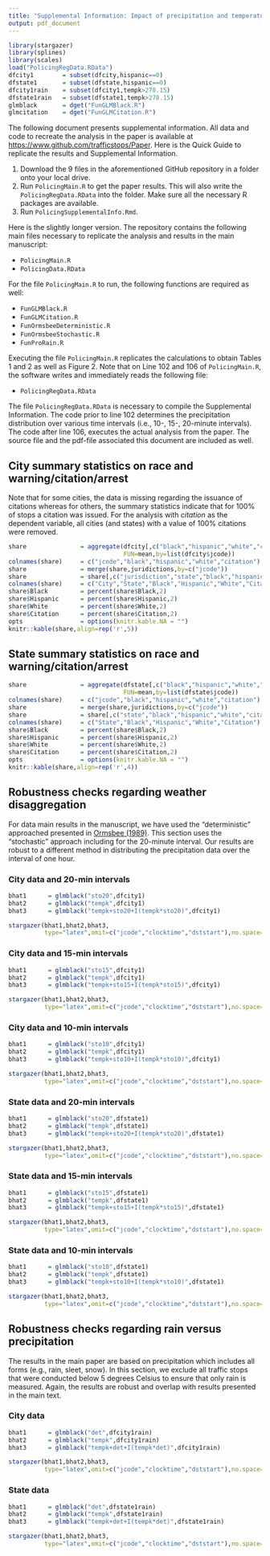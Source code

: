 ```yaml
---
title: "Supplemental Information: Impact of precipitation and temperature on the racial composition and citation activity of traffic stops in the United States"
output: pdf_document
---
```


```r
library(stargazer)
library(splines)
library(scales)
load("PolicingRegData.RData")
dfcity1        = subset(dfcity,hispanic==0)
dfstate1       = subset(dfstate,hispanic==0)
dfcity1rain    = subset(dfcity1,tempk>278.15)
dfstate1rain   = subset(dfstate1,tempk>278.15)
glmblack       = dget("FunGLMBlack.R")
glmcitation    = dget("FunGLMCitation.R")
```
The following document presents supplemental information. All data and code to recreate the analysis in the paper is available at [https://www.github.com/trafficstops/Paper](https://www.github.com/trafficstops/Paper). Here is the Quick Guide to replicate the results and Supplemental Information. 

1. Download the 9 files in the aforementioned GitHub repository in a folder onto your local drive.
2. Run `PolicingMain.R` to get the paper results. This will also write the `PolicingRegData.RData` into the folder. Make sure all the necessary R packages are available. 
3. Run `PolicingSupplementalInfo.Rmd`.

Here is the slightly longer version. The repository contains the following main files necessary to replicate the analysis and results in the main manuscript:

- `PolicingMain.R`
- `PolicingData.RData`

For the file `PolicingMain.R` to run, the following functions are required as well:

- `FunGLMBlack.R`
- `FunGLMCitation.R`
- `FunOrmsbeeDeterministic.R`
- `FunOrmsbeeStochastic.R`
- `FunProRain.R`

Executing the file `PolicingMain.R` replicates the calculations to obtain Tables 1 and 2 as well as Figure 2. Note that on Line 102 and 106 of `PolicingMain.R`, the software writes and immediately reads the following file:  

- `PolicingRegData.RData`

The file `PolicingRegData.RData` is necessary to compile the Supplemental Information. The code prior to line 102 determines the precipitation distribution over various time intervals (i.e., 10-, 15-, 20-minute intervals). The code after line 106, executes the actual analysis from the paper. The source file and the pdf-file associated this document are included as well.

\pagebreak
## City summary statistics on race and warning/citation/arrest
Note that for some cities, the data is missing regarding the issuance of citations whereas for others, the summary statistics indicate that for 100\% of stops a citation was issued. For the analysis with $citation$ as the dependent variable, all cities (and states) with a value of 100\% citations were removed. 

```r
share               = aggregate(dfcity[,c("black","hispanic","white","citation")],
                                FUN=mean,by=list(dfcity$jcode))
colnames(share)     = c("jcode","black","hispanic","white","citation")
share               = merge(share,juridictions,by=c("jcode"))
share               = share[,c("jurisdiction","state","black","hispanic","white","citation")]
colnames(share)     = c("City","State","Black","Hispanic","White","Citation")
share$Black         = percent(share$Black,2)
share$Hispanic      = percent(share$Hispanic,2)
share$White         = percent(share$White,2)
share$Citation      = percent(share$Citation,2)
opts                = options(knitr.kable.NA = "")
knitr::kable(share,align=rep('r',5))
```

\pagebreak
## State summary statistics on race and warning/citation/arrest
```r
share               = aggregate(dfstate[,c("black","hispanic","white","citation")],
                                FUN=mean,by=list(dfstate$jcode))
colnames(share)     = c("jcode","black","hispanic","white","citation")
share               = merge(share,juridictions,by=c("jcode"))
share               = share[,c("state","black","hispanic","white","citation")]
colnames(share)     = c("State","Black","Hispanic","White","Citation")
share$Black         = percent(share$Black,2)
share$Hispanic      = percent(share$Hispanic,2)
share$White         = percent(share$White,2)
share$Citation      = percent(share$Citation,2)
opts                = options(knitr.kable.NA = "")
knitr::kable(share,align=rep('r',4))
```

\pagebreak
## Robustness checks regarding weather disaggregation
For data main results in the manuscript, we have used the "deterministic" approached presented in [Ormsbee (1989)](https://doi.org/10.1061/(asce)0733-9429(1989)115:4(507)). This section uses the "stochastic" approach including for the 20-minute interval. Our results are robust to a different method in distributing the precipitation data over the interval of one hour. 

### City data and 20-min intervals
```r
bhat1      = glmblack("sto20",dfcity1)
bhat2      = glmblack("tempk",dfcity1)
bhat3      = glmblack("tempk+sto20+I(tempk*sto20)",dfcity1)
```

```r
stargazer(bhat1,bhat2,bhat3,
          type="latex",omit=c("jcode","clocktime","dststart"),no.space=TRUE,header=FALSE)
```

\pagebreak
### City data and 15-min intervals
```r
bhat1      = glmblack("sto15",dfcity1)
bhat2      = glmblack("tempk",dfcity1)
bhat3      = glmblack("tempk+sto15+I(tempk*sto15)",dfcity1)
```

```r
stargazer(bhat1,bhat2,bhat3,
          type="latex",omit=c("jcode","clocktime","dststart"),no.space=TRUE,header=FALSE)
```

\pagebreak
### City data and 10-min intervals
```r
bhat1      = glmblack("sto10",dfcity1)
bhat2      = glmblack("tempk",dfcity1)
bhat3      = glmblack("tempk+sto10+I(tempk*sto10)",dfcity1)
```

```r
stargazer(bhat1,bhat2,bhat3,
          type="latex",omit=c("jcode","clocktime","dststart"),no.space=TRUE,header=FALSE)
```

\pagebreak
### State data and 20-min intervals
```r
bhat1      = glmblack("sto20",dfstate1)
bhat2      = glmblack("tempk",dfstate1)
bhat3      = glmblack("tempk+sto20+I(tempk*sto20)",dfstate1)
```

```r
stargazer(bhat1,bhat2,bhat3,
          type="latex",omit=c("jcode","clocktime","dststart"),no.space=TRUE,header=FALSE)
```

\pagebreak
### State data and 15-min intervals
```r
bhat1      = glmblack("sto15",dfstate1)
bhat2      = glmblack("tempk",dfstate1)
bhat3      = glmblack("tempk+sto15+I(tempk*sto15)",dfstate1)
```

```r
stargazer(bhat1,bhat2,bhat3,
          type="latex",omit=c("jcode","clocktime","dststart"),no.space=TRUE,header=FALSE)
```

\pagebreak
### State data and 10-min intervals
```r
bhat1      = glmblack("sto10",dfstate1)
bhat2      = glmblack("tempk",dfstate1)
bhat3      = glmblack("tempk+sto10+I(tempk*sto10)",dfstate1)
```

```r
stargazer(bhat1,bhat2,bhat3,
          type="latex",omit=c("jcode","clocktime","dststart"),no.space=TRUE,header=FALSE)
```

\pagebreak
## Robustness checks regarding rain versus precipitation
The results in the main paper are based on precipitation which includes all forms (e.g., rain, sleet, snow). In this section, we exclude all traffic stops that were conducted below 5 degrees Celsius to ensure that only rain is measured. Again, the results are robust and overlap with results presented in the main text. 

### City data
```r
bhat1      = glmblack("det",dfcity1rain)
bhat2      = glmblack("tempk",dfcity1rain)
bhat3      = glmblack("tempk+det+I(tempk*det)",dfcity1rain)
```

```r
stargazer(bhat1,bhat2,bhat3,
          type="latex",omit=c("jcode","clocktime","dststart"),no.space=TRUE,header=FALSE)
```

\pagebreak
### State data
```r
bhat1      = glmblack("det",dfstate1rain)
bhat2      = glmblack("tempk",dfstate1rain)
bhat3      = glmblack("tempk+det+I(tempk*det)",dfstate1rain)
```

```r
stargazer(bhat1,bhat2,bhat3,
          type="latex",omit=c("jcode","clocktime","dststart"),no.space=TRUE,header=FALSE)
```
